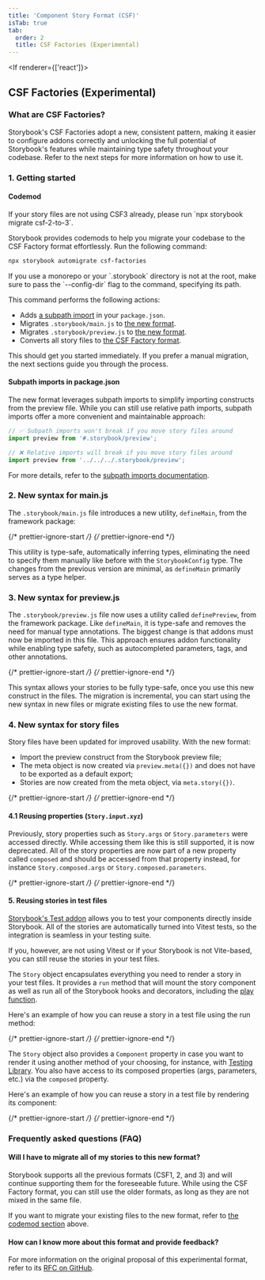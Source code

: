 ```yaml
---
title: 'Component Story Format (CSF)'
isTab: true
tab:
  order: 2
  title: CSF Factories (Experimental)
---
```


<If renderer={['react']}>
  ## CSF Factories (Experimental)

  ### What are CSF Factories?

  Storybook's CSF Factories adopt a new, consistent pattern, making it easier to configure addons correctly and unlocking the full potential of Storybook's features while maintaining type safety throughout your codebase. Refer to the next steps for more information on how to use it.

  ### 1. Getting started

  #### Codemod

  <Callout variant="info" icon="💡">
    If your story files are not using CSF3 already, please run `npx storybook migrate csf-2-to-3`.
  </Callout>

  Storybook provides codemods to help you migrate your codebase to the CSF Factory format effortlessly. Run the following command: 

  ```bash
  npx storybook automigrate csf-factories
  ```

  <Callout variant="info" icon="💡">
    If you use a monorepo or your `.storybook` directory is not at the root, make sure to pass the `--config-dir` flag to the command, specifying its path.
  </Callout>

  This command performs the following actions:

  - Adds [a subpath import](#subpath-imports-in-packagejson) in your `package.json`.
  - Migrates `.storybook/main.js` to [the new format](#2-new-syntax-for-mainjs).
  - Migrates `.storybook/preview.js` to [the new format](#3-new-syntax-for-previewjs).
  - Converts all story files to [the CSF Factory format](#4-new-syntax-for-story-files).

  This should get you started immediately. If you prefer a manual migration, the next sections guide you through the process.

  #### Subpath imports in package.json

  The new format leverages subpath imports to simplify importing constructs from the preview file. While you can still use relative path imports, subpath imports offer a more convenient and maintainable approach:

  ```ts
  // ✅ Subpath imports won't break if you move story files around
  import preview from '#.storybook/preview';

  // ❌ Relative imports will break if you move story files around
  import preview from '../../../.storybook/preview';
  ```

  For more details, refer to the [subpath imports documentation](../writing-stories/mocking-modules#subpath-imports).

  ### 2. New syntax for main.js

  The `.storybook/main.js` file introduces a new utility, `defineMain`, from the framework package:

  {/* prettier-ignore-start */}
  <CodeSnippets path="csf-factories-main-example.md" />
  {/* prettier-ignore-end */}

  This utility is type-safe, automatically inferring types, eliminating the need to specify them manually like before with the `StorybookConfig` type. The changes from the previous version are minimal, as `defineMain` primarily serves as a type helper.

  ### 3. New syntax for preview.js

  The `.storybook/preview.js` file now uses a utility called `definePreview`, from the framework package. Like `defineMain`, it is type-safe and removes the need for manual type annotations. The biggest change is that addons must now be imported in this file. This approach ensures addon functionality while enabling type safety, such as autocompleted parameters, tags, and other annotations.

  {/* prettier-ignore-start */}
  <CodeSnippets path="csf-factories-preview-example.md" />
  {/* prettier-ignore-end */}

  This syntax allows your stories to be fully type-safe, once you use this new construct in the files. The migration is incremental, you can start using the new syntax in new files or migrate existing files to use the new format.

  ### 4. New syntax for story files

  Story files have been updated for improved usability. With the new format:

  - Import the preview construct from the Storybook preview file;
  - The meta object is now created via `preview.meta({})` and does not have to be exported as a default export;
  - Stories are now created from the meta object, via `meta.story({})`.

  {/* prettier-ignore-start */}
  <CodeSnippets path="csf-factories-story-example.md" />
  {/* prettier-ignore-end */}

  #### 4.1 Reusing properties (`Story.input.xyz`)

  Previously, story properties such as `Story.args` or `Story.parameters` were accessed directly. While accessing them like this is still supported, it is now deprecated. All of the story properties are now part of a new property called `composed` and should be accessed from that property instead, for instance `Story.composed.args` or `Story.composed.parameters`.

  {/* prettier-ignore-start */}
  <CodeSnippets path="csf-factories-story-input-example.md" />
  {/* prettier-ignore-end */}

  #### 5. Reusing stories in test files

  [Storybook's Test addon](../writing-tests/test-addon.mdx) allows you to test your components directly inside Storybook. All of the stories are automatically turned into Vitest tests, so the integration is seamless in your testing suite.

  If you, however, are not using Vitest or if your Storybook is not Vite-based, you can still reuse the stories in your test files. 
  
  The `Story` object encapsulates everything you need to render a story in your test files. It provides a `run` method that will mount the story component as well as run all of the Storybook hooks and decorators, including the [play function](../writing-stories/play-function).
  
  Here's an example of how you can reuse a story in a test file using the run method:

  {/* prettier-ignore-start */}
  <CodeSnippets path="portable-stories-csf-factory-run.md" />
  {/* prettier-ignore-end */}

  The `Story` object also provides a `Component` property in case you want to render it using another method of your choosing, for instance, with [Testing Library](https://testing-library.com/). You also have access to its composed properties (args, parameters, etc.) via the `composed` property.

  Here's an example of how you can reuse a story in a test file by rendering its component:

  {/* prettier-ignore-start */}
  <CodeSnippets path="portable-stories-csf-factory-render.md" />
  {/* prettier-ignore-end */}

  ### Frequently asked questions (FAQ)

  #### Will I have to migrate all of my stories to this new format?

  Storybook supports all the previous formats (CSF1, 2, and 3) and will continue supporting them for the foreseeable future. While using the CSF Factory format, you can still use the older formats, as long as they are not mixed in the same file.

  If you want to migrate your existing files to the new format, refer to [the codemod section](#codemod) above.

  #### How can I know more about this format and provide feedback?

  For more information on the original proposal of this experimental format, refer to its [RFC on GitHub](https://github.com/storybookjs/storybook/discussions/30112).
</If>